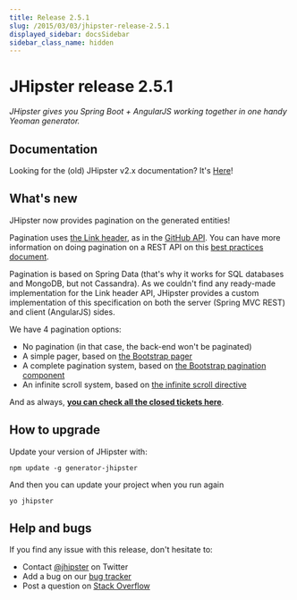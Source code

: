 ```yaml
---
title: Release 2.5.1
slug: /2015/03/03/jhipster-release-2.5.1
displayed_sidebar: docsSidebar
sidebar_class_name: hidden
---
```


JHipster release 2.5.1
==================

*JHipster gives you Spring Boot + AngularJS working together in one handy Yeoman generator.*

Documentation
----------

Looking for the (old) JHipster v2.x documentation? It's [Here](/documentation-archive)!

What's new
----------

JHipster now provides pagination on the generated entities!

Pagination uses [the Link header](http://tools.ietf.org/html/rfc5988), as in the [GitHub API](https://developer.github.com/v3/#pagination). You can have more information on doing pagination on a REST API on this [best practices document](http://www.vinaysahni.com/best-practices-for-a-pragmatic-restful-api).

Pagination is based on Spring Data (that's why it works for SQL databases and MongoDB, but not Cassandra). As we couldn't find any ready-made implementation for the Link header API, JHipster provides a custom implementation of this specification on both the server (Spring MVC REST) and client (AngularJS) sides.

We have 4 pagination options:

- No pagination (in that case, the back-end won't be paginated)
- A simple pager, based on [the Bootstrap pager](http://getbootstrap.com/components/#pagination-pager)
- A complete pagination system, based on [the Bootstrap pagination component](http://getbootstrap.com/components/#pagination)
- An infinite scroll system, based on [the infinite scroll directive](http://sroze.github.io/ngInfiniteScroll/)

And as always, __[you can check all the closed tickets here](https://github.com/jhipster/generator-jhipster/issues?q=milestone%3A2.5.1+is%3Aclosed)__.

How to upgrade
------------

Update your version of JHipster with:

```
npm update -g generator-jhipster
```

And then you can update your project when you run again

```
yo jhipster
```

Help and bugs
--------------

If you find any issue with this release, don't hesitate to:

- Contact [@jhipster](https://twitter.com/jhipster) on Twitter
- Add a bug on our [bug tracker](https://github.com/jhipster/generator-jhipster/issues?state=open)
- Post a question on [Stack Overflow](http://stackoverflow.com/tags/jhipster/info)
